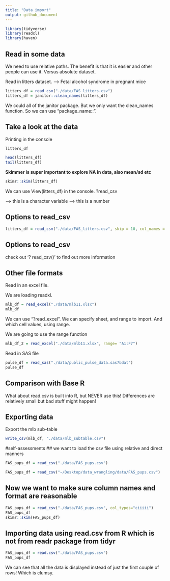 ```yaml
---
title: "Data import"
output: github_document
---
```


```r
library(tidyverse)
library(readxl)
library(haven)
```
## Read in some data
We need to use relative paths. The benefit is that it is easier and other people can use it. Versus absolute dataset. 

Read in litters dataset. --> Fetal alcohol syndrome in pregnant mice 

```r
litters_df = read_csv("./data/FAS_litters.csv")
litters_df = janitor::clean_names(litters_df)
```
We could all of the janitor package. But we only want the clean_names function. So we can use "package_name::". 

## Take a look at the data
Printing in the console
```r
litters_df
```

```r
head(litters_df)
tail(litters_df)
```

__Skimmer is super important to explore NA in data, also mean/sd etc__
```r
skimr::skim(litters_df)
```

We can use View(litters_df) in the console. ?read_csv

<chr> --> this is a character variable 
<double> --> this is a number

## Options to read_csv
```r
litters_df = read_csv("./data/FAS_litters.csv", skip = 10, col_names = FALSE, na = c("", "NA",".",999))
```

## Options to read_csv
check out '?  read_csv()' to find out more information

## Other file formats 
Read in an excel file. 

We are loading readxl. 
```r
mlb_df = read_excel("./data/mlb11.xlsx")
mlb_df
```
We can use "?read_excel". We can specify sheet, and range to import. And which cell values, using range. 

We are going to use the range function
```r
mlb_df_2 = read_excel("./data/mlb11.xlsx", range= "A1:F7")
```

Read in SAS file 
```r
pulse_df = read_sas("./data/public_pulse_data.sas7bdat")
pulse_df
```

## Comparison with Base R

What about read.csv is built into R, but NEVER use this! Differences are relatively small but bad stuff might happen!

## Exporting data

Export the mlb sub-table 
```r
write_csv(mlb_df, "./data/mlb_subtable.csv")
```

#self-assessments 
## we want to load the csv file using relative and direct manners 
```r
FAS_pups_df = read_csv("./data/FAS_pups.csv")

FAS_pups_df = read_csv("~/Desktop/data_wrangling/data/FAS_pups.csv")
```
## Now we want to make sure column names and format are reasonable 

```r
FAS_pups_df = read_csv("./data/FAS_pups.csv", col_types="ciiiii") 
FAS_pups_df
skimr::skim(FAS_pups_df)

```

## Importing data using read.csv from R which is not from readr package from tidyr

```r
FAS_pups_df = read.csv("./data/FAS_pups.csv")
FAS_pups_df
```
We can see that all the data is displayed instead of just the first couple of rows! Which is clumsy. 



















